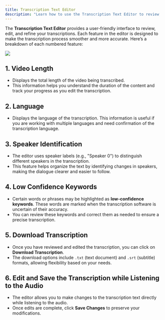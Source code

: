```yaml
---
title: Transcription Text Editor
description: "Learn how to use the Transcription Text Editor to review, edit, and refine your transcriptions. This tool is designed to make the transcription process smoother and more accurate."
---
```


The **Transcription Text Editor** provides a user-friendly interface to review, edit, and refine your transcriptions. Each feature in the editor is designed to make the transcription process smoother and more accurate. Here’s a breakdown of each numbered feature:

<Frame caption="Transcription Editor Interface">
  <img src="images/transcription-editor.jpg" />
</Frame>

## 1. Video Length
- Displays the total length of the video being transcribed.
- This information helps you understand the duration of the content and track your progress as you edit the transcription.

## 2. Language
- Displays the language of the transcription. This information is useful if you are working with multiple languages and need confirmation of the transcription language.

## 3. Speaker Identification
- The editor uses speaker labels (e.g., "Speaker 0") to distinguish different speakers in the transcription.
- This feature helps organize the text by identifying changes in speakers, making the dialogue clearer and easier to follow.

## 4. Low Confidence Keywords
- Certain words or phrases may be highlighted as **low-confidence keywords**. These words are marked when the transcription software is uncertain of their accuracy.
- You can review these keywords and correct them as needed to ensure a precise transcription.

## 5. Download Transcription
- Once you have reviewed and edited the transcription, you can click on **Download Transcription**.
- The download options include `.txt` (text document) and `.srt` (subtitle) formats, allowing flexibility based on your needs.

## 6. Edit and Save the Transcription while Listening to the Audio
- The editor allows you to make changes to the transcription text directly while listening to the audio.
- Once edits are complete, click **Save Changes** to preserve your modifications.


